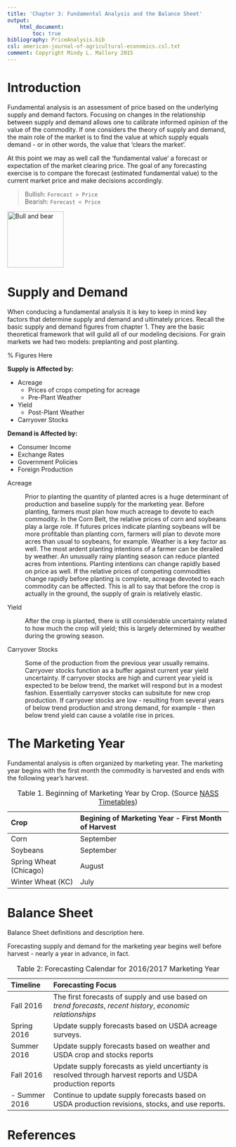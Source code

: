 ```yaml
---
title: 'Chapter 3: Fundamental Analysis and the Balance Sheet'
output: 
    html_document:
        toc: true
bibliography: PriceAnalysis.bib
csl: american-journal-of-agricultural-economics.csl.txt
comment: Copyright Mindy L. Mallory 2015
---
```



# Introduction

Fundamental analysis is an assessment of price based on the underlying supply and demand factors. Focusing on changes in the relationship between supply and demand allows one to calibrate informed opinion of the value of the commodity. If one considers the theory of supply and demand, the main role of the market is to find the value at which supply equals demand - or in other words, the value that 'clears the market'. 

At this point we may as well call the 'fundamental value' a forecast or expectation of the market clearing price. The goal of any forecasting exercise is to compare the forecast (estimated fundamental value) to the current market price and make decisions accordingly. 

> Bullish:  `Forecast > Price` \
> Bearish: `Forecast < Price` 

<a title="By Thomas Richter/user:THOMAS (Own work) [GFDL (http://www.gnu.org/copyleft/fdl.html) or CC-BY-SA-3.0 (http://creativecommons.org/licenses/by-sa/3.0/)], via Wikimedia Commons" href="https://commons.wikimedia.org/wiki/File%3ABull_and_bear.jpg"><img width="128" alt="Bull and bear" src="https://upload.wikimedia.org/wikipedia/commons/thumb/f/fc/Bull_and_bear.jpg/128px-Bull_and_bear.jpg"/></a>                

# Supply and Demand

When conducing a fundamental analysis it is key to keep in mind key factors that determine supply and demand and ultimately prices. Recall the basic supply and demand figures from chapter 1. They are the basic theoretical framework that will guild all of our modeling decisions. For grain markets we had two models: preplanting and post planting. 

% Figures Here

**Supply is Affected by:**

- Acreage
  - Prices of crops competing for acreage
  - Pre-Plant Weather 
- Yield
  - Post-Plant Weather
- Carryover Stocks
  
**Demand is Affected by:**

- Consumer Income
- Exchange Rates
- Government Policies
- Foreign Production

Acreage 

:    Prior to planting the quantity of planted acres is a huge determinant of production and baseline supply for the marketing year. Before planting, farmers must plan how much acreage to devote to each commodity. In the Corn Belt, the relative prices of corn and soybeans play a large role. If futures prices indicate planting soybeans will be more profitable than planting corn, farmers will plan to devote more acres than usual to soybeans, for example. Weather is a key factor as well. The most ardent planting intentions of a farmer can be derailed by weather. An unusually rainy planting season can reduce planted acres from intentions. Planting intentions can change rapidly based on price as well. If the relative prices of competing commodities change rapidly before planting is complete, acreage devoted to each commodity can be affected. This is all to say that before the crop is actually in the ground, the supply of grain is relatively elastic. 

Yield

:   After the crop is planted, there is still considerable uncertainty related to how much the crop will yield; this is largely determined by weather during the growing season.

Carryover Stocks

:    Some of the production from the previous year usually remains. Carryover stocks function as a buffer against current year yield uncertainty. If carryover stocks are high and current year yield is expected to be below trend, the market will respond but in a modest fashion. Essentially carryover stocks can subsitute for new crop production. If carryover stocks are low - resulting from several years of below trend production and strong demand, for example - then below trend yield can cause a volatile rise in prices.  


# The Marketing Year
 
Fundamental analysis is often organized by marketing year. The marketing year begins with the first month the commodity is harvested and ends with the following year's harvest. 

| Crop                    |  Begining of Marketing Year - First Month of Harvest |
|:------------------------|:-----------------------------------------------------|
| Corn                    | September                                            |
| Soybeans                | September                                            |
| Spring Wheat (Chicago)  | August                                               |
| Winter Wheat (KC)       | July                                                 |


: Table 1. Beginning of Marketing Year by Crop. (Source [NASS Timetables](http://www.nass.usda.gov/Publications/National_Crop_Progress/))

# Balance Sheet

Balance Sheet definitions and description here. 


Forecasting supply and demand for the marketing year begins well before harvest - nearly a year in advance, in fact. 

| Timeline     | Forecasting Focus                                                                                               |
|:------------------------|:-----------------------------------------------------------------------------------------------------|
| Fall 2016    | The first forecasts of supply and use based on *trend forecasts*, *recent history*, *economic relationships*    |
| Spring 2016  | Update supply forecasts based on USDA acreage surveys.                                                          |
| Summer 2016  | Update supply forecasts based on weather and USDA crop and stocks reports                                       |
| Fall 2016    | Update supply forecasts as yield uncertianty is resolved through harvest reports and USDA production reports    |
| - Summer 2016| Continue to update supply forecasts based on USDA production revisions, stocks, and use reports.                |

: Table 2: Forecasting Calendar for 2016/2017 Marketing Year 










# References

